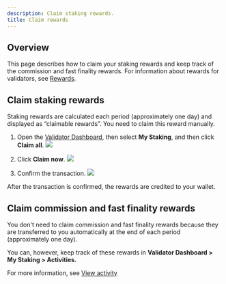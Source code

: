 ```yaml
---
description: Claim staking rewards.
title: Claim rewards
---
```



## Overview

This page describes how to claim your staking rewards
and keep track of the commission and fast finality rewards.
For information about rewards for validators, see
[Rewards](/basics/rewards).

## Claim staking rewards

Staking rewards are calculated each period (approximately one day)
and displayed as “claimable rewards”. 
You need to claim this reward manually.

1. Open the [Validator Dashboard](https://validator.roninchain.com), then select
**My Staking**, and then click **Claim all**.
   <img src={stepOne} width={1280} />

2. Click **Claim now**.
   <img src={stepTwo} width={400} />

3. Confirm the transaction.
   <img src={confirmTransaction} width={400} />

After the transaction is confirmed, the rewards are credited to your wallet.

## Claim commission and fast finality rewards

You don't need to claim commission and fast finality rewards
because they are transferred to you automatically
at the end of each period (approximately one day). 

You can, however, keep track of these rewards in **Validator Dashboard >
My Staking > Activities.**

For more information, see [View activity](view-activity.mdx)
